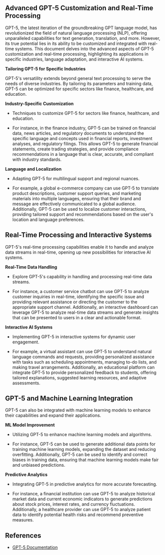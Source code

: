 
## Advanced GPT-5 Customization and Real-Time Processing

GPT-5, the latest iteration of the groundbreaking GPT language model, has revolutionized the field of natural language processing (NLP), offering unparalleled capabilities for text generation, translation, and more. However, its true potential lies in its ability to be customized and integrated with real-time systems. This document delves into the advanced aspects of GPT-5 customization and real-time processing, highlighting its applications in specific industries, language adaptation, and interactive AI systems.

**Tailoring GPT-5 for Specific Industries**

GPT-5's versatility extends beyond general text processing to serve the needs of diverse industries. By tailoring its parameters and training data, GPT-5 can be optimized for specific sectors like finance, healthcare, and education.

**Industry-Specific Customization**

* Techniques to customize GPT-5 for sectors like finance, healthcare, and education.

* For instance, in the finance industry, GPT-5 can be trained on financial data, news articles, and regulatory documents to understand the specific language and concepts used in financial reports, investment analyses, and regulatory filings. This allows GPT-5 to generate financial statements, create trading strategies, and provide compliance recommendations in a language that is clear, accurate, and compliant with industry standards.

**Language and Localization**

* Adapting GPT-5 for multilingual support and regional nuances.

* For example, a global e-commerce company can use GPT-5 to translate product descriptions, customer support queries, and marketing materials into multiple languages, ensuring that their brand and message are effectively communicated to a global audience. Additionally, GPT-5 can be used to localize customer interactions, providing tailored support and recommendations based on the user's location and language preferences.

## Real-Time Processing and Interactive Systems

GPT-5's real-time processing capabilities enable it to handle and analyze data streams in real-time, opening up new possibilities for interactive AI systems.

**Real-Time Data Handling**

* Explore GPT-5's capability in handling and processing real-time data streams.

* For instance, a customer service chatbot can use GPT-5 to analyze customer inquiries in real-time, identifying the specific issue and providing relevant assistance or directing the customer to the appropriate support channel. Additionally, an interactive dashboard can leverage GPT-5 to analyze real-time data streams and generate insights that can be presented to users in a clear and actionable format.

**Interactive AI Systems**

* Implementing GPT-5 in interactive systems for dynamic user engagement.

* For example, a virtual assistant can use GPT-5 to understand natural language commands and requests, providing personalized assistance with tasks such as scheduling appointments, managing to-do lists, and making travel arrangements. Additionally, an educational platform can integrate GPT-5 to provide personalized feedback to students, offering tailored explanations, suggested learning resources, and adaptive assessments.

## GPT-5 and Machine Learning Integration

GPT-5 can also be integrated with machine learning models to enhance their capabilities and expand their applications.

**ML Model Improvement**

* Utilizing GPT-5 to enhance machine learning models and algorithms.

* For instance, GPT-5 can be used to generate additional data points for training machine learning models, expanding the dataset and reducing overfitting. Additionally, GPT-5 can be used to identify and correct biases in training data, ensuring that machine learning models make fair and unbiased predictions.

**Predictive Analytics**

* Integrating GPT-5 in predictive analytics for more accurate forecasting.

* For instance, a financial institution can use GPT-5 to analyze historical market data and current economic indicators to generate predictions about stock prices, interest rates, and currency fluctuations. Additionally, a healthcare provider can use GPT-5 to analyze patient data to identify potential health risks and recommend preventive measures.

## References

* [GPT-5 Documentation](https://mintlify.com/docs/gpt5)
